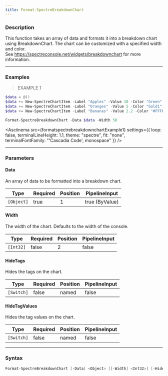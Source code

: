 ```yaml
---
title: Format-SpectreBreakdownChart
---
```









### Description

This function takes an array of data and formats it into a breakdown chart using BreakdownChart. The chart can be customized with a specified width and color.  
See https://spectreconsole.net/widgets/breakdownchart for more information.



---


### Examples
> EXAMPLE 1

```powershell
$data = @()
$data += New-SpectreChartItem -Label "Apples" -Value 10 -Color "Green"
$data += New-SpectreChartItem -Label "Oranges" -Value 5 -Color "Gold1"
$data += New-SpectreChartItem -Label "Bananas" -Value 2.2 -Color "#FFFF00"

Format-SpectreBreakdownChart -Data $data -Width 50
```
<Asciinema
    src={formatspectrebreakdownchartExample1}
    settings={{
        loop: false,
        terminalLineHeight: 1.1,
        theme: "spectre",
        fit: "none",
        terminalFontFamily: "'Cascadia Code', monospace"
    }}
/>


---


### Parameters
#### **Data**

An array of data to be formatted into a breakdown chart.






|Type      |Required|Position|PipelineInput |
|----------|--------|--------|--------------|
|`[Object]`|true    |1       |true (ByValue)|



#### **Width**

The width of the chart. Defaults to the width of the console.






|Type     |Required|Position|PipelineInput|
|---------|--------|--------|-------------|
|`[Int32]`|false   |2       |false        |



#### **HideTags**

Hides the tags on the chart.






|Type      |Required|Position|PipelineInput|
|----------|--------|--------|-------------|
|`[Switch]`|false   |named   |false        |



#### **HideTagValues**

Hides the tag values on the chart.






|Type      |Required|Position|PipelineInput|
|----------|--------|--------|-------------|
|`[Switch]`|false   |named   |false        |





---


### Syntax
```powershell
Format-SpectreBreakdownChart [-Data] <Object> [[-Width] <Int32>] [-HideTags] [-HideTagValues] [<CommonParameters>]
```
